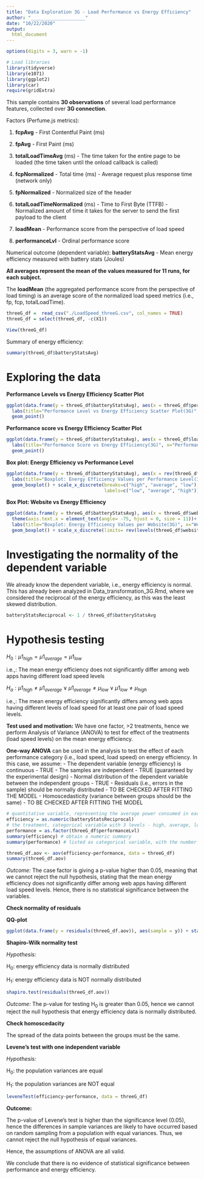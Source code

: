 ```yaml
---
title: "Data Exploration 3G - Load Performance vs Energy Efficiency"
author: "____________________"
date: "10/22/2020"
output:
  html_document
---
```


```r
options(digits = 3, warn = -1)

# Load libraries
library(tidyverse)
library(e1071)
library(ggplot2)
library(car)
require(gridExtra)
```
This sample contains **30 observations** of several load performance features, collected over **3G connection**.

Factors (Perfume.js metrics):

1. __fcpAvg__ - First Contentful Paint (ms) \n

2. __fpAvg__ - First Paint (ms) \n

3. __totalLoadTimeAvg__ (ms) -  The time taken for the entire page to be loaded (the time taken until the onload callback is called) \n

4. __fcpNormalized__ - Total time (ms) - Average request plus response time (network only) \n

5. __fpNormalized__ - Normalized size of the header \n

6. __totalLoadTimeNormalized__ (ms) -  Time to First Byte (TTFB) - Normalized amount of time it takes for the server to send the first payload to the client \n

7. __loadMean__ - Performance score from the perspective of load speed \n

8. __performanceLvl__ - Ordinal performance score \n

Numerical outcome (dependent variable): \n
__batteryStatsAvg__ - Mean energy efficiency measured with battery stats (Joules) \n

**All averages represent the mean of the values measured for 11 runs, for each subject.** \n

The __loadMean__ (the aggregated performance score from the perspective of load timing) is an average score of the normalized load speed metrics (i.e., fp, fcp, totalLoadTime).

```r
threeG_df =  read_csv("./LoadSpeed_threeG.csv", col_names = TRUE)
threeG_df = select(threeG_df, -c(X1))

View(threeG_df)
```

Summary of energy efficiency:
```r
summary(threeG_df$batteryStatsAvg)
```

# Exploring the data

**Performance Levels vs Energy Efficiency Scatter Plot**

```r
ggplot(data.frame(y = threeG_df$batteryStatsAvg), aes(x = threeG_df$performanceLvl, y = y, sample = y, color = threeG_df$performanceLvl)) +
  labs(title="Performance Level vs Energy Efficiency Scatter Plot(3G)", x="Performance Level",  y = "Energy Efficiency (Joules)", color = "Performance Level")+
  geom_point() 
```

**Performance score vs Energy Efficiency Scatter Plot**

```r
ggplot(data.frame(y = threeG_df$batteryStatsAvg), aes(x = threeG_df$loadMean, y=y, sample = y, color = threeG_df$performanceLvl)) +
  labs(title="Performance Score vs Energy Efficiency(3G)", x="Performance Score",  y = "Energy Efficiency (Joules)", color = "Performance Level")+
  geom_point()
```

**Box plot: Energy Efficiency vs Performance Level**
```r
ggplot(data.frame(y = threeG_df$batteryStatsAvg), aes(x = rev(threeG_df$performanceLvl), y=y, sample = y, fill = (threeG_df$performanceLvl))) +
  labs(title="Boxplot: Energy Efficiency Values per Performance Level(3G)", x="Performance Level",  y = "Energy Efficiency (Joules)", fill = "Performance Level")+
  geom_boxplot() + scale_x_discrete(breaks=c("high", "average", "low"), 
                                    labels=c("low", "average", "high"))
```

**Box Plot: Website vs Energy Efficiency**

```r
ggplot(data.frame(y = threeG_df$batteryStatsAvg), aes(x = threeG_df$website, y=y, sample = y, fill = threeG_df$performanceLvl)) +
  theme(axis.text.x = element_text(angle= -75, hjust = 0, size = 11))+
  labs(title="Boxplot: Energy Efficiency Values per Website(3G)", x="Websitep",  y = "Energy Efficiency (Joules)", fill = "Performance Level")+
  geom_boxplot() + scale_x_discrete(limits= rev(levels(threeG_df$website)))
```

# Investigating the normality of the dependent variable

We already know the dependent variable, i.e., energy efficiency is normal. This has already been analyzed in Data_transformation_3G.Rmd, where we considered the reciprocal of the energy efficiency, as this was the least skewed distribution.

```r
batteryStatsReciprocal <- 1 / threeG_df$batteryStatsAvg
```

# Hypothesis testing

$H_{0}: \mu1_{high} = \mu1_{average} = \mu1_{low}$ \n

i.e.,: The mean energy efficiency does not significantly differ among web apps having different load speed levels\n

$H_{a}: \mu1_{high}\neq\mu1_{average} \vee \mu1_{average}\neq\mu_{low} \vee \mu1_{low}\neq\mu_{high}$\n

i.e.,: The mean energy efficiency significantly differs among web apps having different levels of load speed for at least one pair of load speed levels.\n

__Test used and motivation:__
We have one factor, >2 treatments, hence we perform Analysis of Variance (ANOVA) to test for effect of the treatments (load speed levels) on the mean energy efficiency.

**One-way ANOVA** can be used in the analysis to test the effect of each performance category (i.e., load speed, load speed) on energy efficiency. In this case, we assume: \n
  - The dependent variable (energy efficiency) is continuous - TRUE
  - The samples are independent - TRUE (guaranteed by the experimental design)
  - Normal distribution of the dependent variable between the independent groups - TRUE
  - Residuals (i.e., errors in the sample) should be normally distributed - TO BE CHECKED AFTER FITTING THE MODEL
  - Homoscedasticity (variance between groups should be the same) - TO BE CHECKED AFTER FITTING THE MODEL

```r
# quantitative variable, representing the average power consumed in each round of the experiment
efficiency = as.numeric(batteryStatsReciprocal)
# the treatment, categorical variable with 3 levels - high, average, low
performance = as.factor(threeG_df$performanceLvl)
summary(efficiency) # obtain a numeric summary
summary(performance) # listed as categorical variable, with the number of observations at each level
```

```r
threeG_df.aov <- aov(efficiency~performance, data = threeG_df)
summary(threeG_df.aov)
```
_Outcome:_
The case factor is giving a p-value higher than 0.05, meaning that we cannot reject the null hypothesis, stating that the mean energy efficiency does not significantly differ among web apps having different load speed levels. Hence, there is no statistical significance between the variables.

**Check normality of residuals**

**QQ-plot**

```r
ggplot(data.frame(y = residuals(threeG_df.aov)), aes(sample = y)) + stat_qq() + stat_qq_line(col="red", lty=2) + ylab("Sample Qantiles") + xlab("Normal Theoretical Quantile") + ggtitle("Q-Q Plot of the residuals(3G)")
```

**Shapiro-Wilk normality test**

_Hypothesis:_ \n

H~0~: energy efficiency data is normally distributed \n

H~1~: energy efficiency data is NOT normally distributed

```r
shapiro.test(residuals(threeG_df.aov))
```

_Outcome:_
The p-value for testing H~0~ is greater than 0.05, hence we cannot reject the null hypothesis that energy efficiency data is normally distributed.

**Check homoscedacity**

The spread of the data points between the groups must be the same.

**Levene's test with one independent variable**

_Hypothesis:_ \n

H~0~: the population variances are equal \n

H~1~: the population variances are NOT equal

```r
leveneTest(efficiency~performance, data = threeG_df)
```

__Outcome:__ \n

The p-value of Levene's test is higher than the significance level (0.05), hence the differences in sample variances are likely to have occurred based on random sampling from a population with equal variances. Thus, we cannot reject the null hypothesis of equal variances.

Hence, the assumptions of ANOVA are all valid.

We conclude that there is no evidence of statistical significance between performance and energy efficiency.




